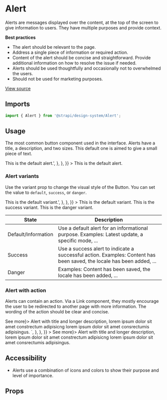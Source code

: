 <!--- Alert.stories.mdx --->


<Meta title="Design System/Molecules/Alert" component={Alert} />

# Alert

Alerts are messages displayed over the content, at the top of the screen to give information to users. They have multiple purposes and provide context. 

**Best practices**

- The alert should be relevant to the page.
- Address a single piece of information or required action.
- Content of the alert should be concise and straightforward. Provide additional information on how to resolve the issue if needed.
- Alerts should be used thoughtfully and occasionally not to overwhelmed the users.
- Should not be used for marketing purposes.

[View source](https://github.com/strapi/design-system-experiments/tree/develop/packages/strapi-design-system/src/Alert)

## Imports

```js
import { Alert } from '@strapi/design-system/Alert';
```

## Usage

The most common button component used in the interface. Alerts have a title, a description, and two sizes. This default one is aimed to give a small piece of text. 

<Canvas withSource="open">
  <Story
    name="default"
    parameters={{
      docs: {
        source: {
          code: '<Alert title="Title">This is the default alert.</Alert>',
        },
      },
    }}
  >
    <Box style={{ width: 700 }}>
      <Alert title="Title">This is the default alert.</Alert>
    </Box>
  </Story>
</Canvas>

### Alert variants

Use the variant prop to change the visual style of the Button.
You can set the value to `default`, `success`, or `danger`.

<Canvas withSource="open">
  <Story
    name="variants"
    parameters={{
      docs: {
        source: {
          code: '<Alert title="Title" variant="success">This is the default variant.</Alert>',
        },
      },
    }}
  >
    <Box style={{ width: 700 }}>
      <Stack size={1}>
        <Alert title="Title">This is the default variant.</Alert>
        <Alert title="Title" variant="success">
          This is the success variant.
        </Alert>
        <Alert title="Title" variant="danger">
          This is the danger variant.
        </Alert>
      </Stack>
    </Box>
  </Story>
</Canvas>

| State               | Description                                                                                                           |
|---------------------|-----------------------------------------------------------------------------------------------------------------------|
| Default/Information | Use a default alert for an informational purpose. Examples: Latest update, a specific mode, ...                       |
| Success             | Use a success alert to indicate a successful action. Examples: Content has been saved, the locale has been added, ... |
| Danger              | Examples: Content has been saved, the locale has been added, ...                                                      |

### Alert with action

Alerts can contain an action. Via a Link component, they mostly encourage the user to be redirected to another page with more information. The wording of the action should be clear and concise. 

<Canvas withSource="open">
  <Story
    name="with-action"
    parameters={{
      docs: {
        source: {
          code: `
<Alert title="This is the title of the alert" action={<Link to="/somewhere">See more</Link>}>
  Alert with title and longer description, lorem ipsum dolor sit amet constrectum adipisicng lorem ipsum dolor sit
  amet consrectumis adipisingus.
</Alert>`,
        },
      },
    }}
  >
    <Box style={{ width: 700 }}>
      <Alert title="This is the title of the alert" action={<Link to="/somewhere">See more</Link>}>
        Alert with title and longer description, lorem ipsum dolor sit amet constrectum adipisicng lorem ipsum dolor sit
        amet consrectumis adipisingus.
      </Alert>
    </Box>
  </Story>
</Canvas>

## Accessibility

- Alerts use a combination of icons and colors to show their purpose and level of importance.

## Props

<ArgsTable of={Alert} />
